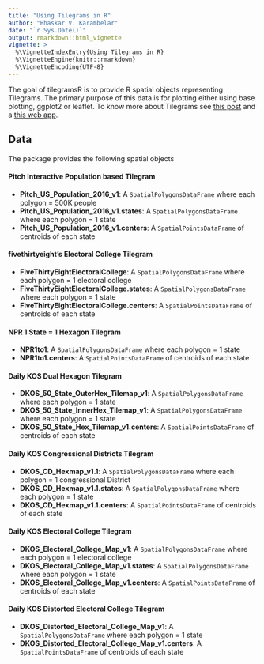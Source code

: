 ```yaml
---
title: "Using Tilegrams in R"
author: "Bhaskar V. Karambelar"
date: "`r Sys.Date()`"
output: rmarkdown::html_vignette
vignette: >
  %\VignetteIndexEntry{Using Tilegrams in R}
  %\VignetteEngine{knitr::rmarkdown}
  %\VignetteEncoding{UTF-8}
---
```

The goal of tilegramsR is to provide R spatial objects representing Tilegrams. The primary purpose of this data is for plotting either using base plotting, ggplot2 or leaflet.
To know more about Tilegrams see [this post](https://github.com/PitchInteractiveInc/tilegrams/blob/master/MANUAL.md) and a [this web app](https://pitchinteractiveinc.github.io/tilegrams/).

## Data

The package provides the following spatial objects

#### Pitch Interactive Population based Tilegram

- **Pitch_US_Population_2016_v1**: A `SpatialPolygonsDataFrame` where each polygon = 500K people
- **Pitch_US_Population_2016_v1.states**: A `SpatialPolygonsDataFrame` where each polygon = 1 state 
- **Pitch_US_Population_2016_v1.centers**: A `SpatialPointsDataFrame` of centroids of each state

#### fivethirtyeight's Electoral College Tilegram

- **FiveThirtyEightElectoralCollege**: A `SpatialPolygonsDataFrame` where each polygon = 1 electoral college
- **FiveThirtyEightElectoralCollege.states**: A `SpatialPolygonsDataFrame` where each polygon = 1 state 
- **FiveThirtyEightElectoralCollege.centers**: A `SpatialPointsDataFrame` of centroids of each state

#### NPR 1 State = 1 Hexagon Tilegram

- **NPR1to1**: A `SpatialPolygonsDataFrame` where each polygon = 1 state
- **NPR1to1.centers**: A `SpatialPointsDataFrame` of centroids of each state

#### Daily KOS Dual Hexagon Tilegram

- **DKOS_50_State_OuterHex_Tilemap_v1**: A `SpatialPolygonsDataFrame` where each polygon = 1 state
- **DKOS_50_State_InnerHex_Tilemap_v1**: A `SpatialPolygonsDataFrame` where each polygon = 1 state
- **DKOS_50_State_Hex_Tilemap_v1.centers**: A `SpatialPointsDataFrame` of centroids of each state

#### Daily KOS Congressional Districts Tilegram

- **DKOS_CD_Hexmap_v1.1**: A `SpatialPolygonsDataFrame` where each polygon = 1 congressional District
- **DKOS_CD_Hexmap_v1.1.states**: A `SpatialPolygonsDataFrame` where each polygon = 1 state
- **DKOS_CD_Hexmap_v1.1.centers**: A `SpatialPointsDataFrame` of centroids of each state

#### Daily KOS Electoral College Tilegram

- **DKOS_Electoral_College_Map_v1**: A `SpatialPolygonsDataFrame` where each polygon = 1 electoral college
- **DKOS_Electoral_College_Map_v1.states**: A `SpatialPolygonsDataFrame` where each polygon = 1 state
- **DKOS_Electoral_College_Map_v1.centers**: A `SpatialPointsDataFrame` of centroids of each state

#### Daily KOS Distorted Electoral College Tilegram

- **DKOS_Distorted_Electoral_College_Map_v1**: A `SpatialPolygonsDataFrame` where each polygon = 1 state
- **DKOS_Distorted_Electoral_College_Map_v1.centers**: A `SpatialPointsDataFrame` of centroids of each state
